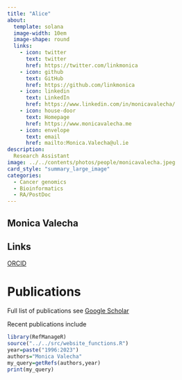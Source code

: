 ```yaml
---
title: "Alice"
about: 
  template: solana
  image-width: 10em
  image-shape: round
  links:
    - icon: twitter
      text: twitter
      href: https://twitter.com/linkmonica
    - icon: github
      text: GitHub
      href: https://github.com/linkmonica
    - icon: linkedin
      text: LinkedIn
      href: https://www.linkedin.com/in/monicavalecha/
    - icon: house-door
      text: Homepage
      href: https://www.monicavalecha.me
    - icon: envelope
      text: email
      href: mailto:Monica.Valecha@ul.ie
description: 
  Research Assistant
image: ../../contents/photos/people/monicavalecha.jpeg
card_style: "summary_large_image"
categories:
  - Cancer genomics
  - Bioinformatics
  - RA/PostDoc
---
```


## Monica Valecha

## Links

[ORCID](https://orcid.org/0000-0001-9710-4129)

# Publications

Full list of publications see [Google Scholar](https://scholar.google.com/citations?user=w0NwuBkAAAAJ&hl=en)

Recent publications include

```r
library(RefManageR)
source("../../src/website_functions.R")
year=paste("1996:2023")
authors="Monica Valecha"
my_query=getRefs(authors,year)
print(my_query)
```
